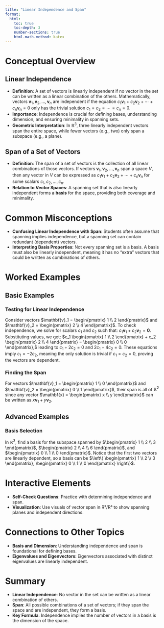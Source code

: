 ```yaml
---
title: "Linear Independence and Span"
format:
  html:
    toc: true
    toc-depth: 3
    number-sections: true
    html-math-method: katex
---
```


# Conceptual Overview
## Linear Independence
- **Definition**: A set of vectors is linearly independent if no vector in the set can be written as a linear combination of the others. Mathematically, vectors $\mathbf{v}_1, \mathbf{v}_2, \ldots, \mathbf{v}_n$ are independent if the equation $c_1\mathbf{v}_1 + c_2\mathbf{v}_2 + \cdots + c_n\mathbf{v}_n = 0$ only has the trivial solution $c_1 = c_2 = \cdots = c_n = 0$.
- **Importance**: Independence is crucial for defining bases, understanding dimension, and ensuring minimality in spanning sets.
- **Geometric Interpretation**: In $\mathbb{R}^3$, three linearly independent vectors span the entire space, while fewer vectors (e.g., two) only span a subspace (e.g., a plane).

## Span of a Set of Vectors
- **Definition**: The span of a set of vectors is the collection of all linear combinations of those vectors. If vectors $\mathbf{v}_1, \mathbf{v}_2, \ldots, \mathbf{v}_n$ span a space $V$, then any vector in $V$ can be expressed as $c_1\mathbf{v}_1 + c_2\mathbf{v}_2 + \cdots + c_n\mathbf{v}_n$ for some scalars $c_1, c_2, \ldots, c_n$.
- **Relation to Vector Spaces**: A spanning set that is also linearly independent forms a **basis** for the space, providing both coverage and minimality.

# Common Misconceptions
- **Confusing Linear Independence with Span**: Students often assume that spanning implies independence, but a spanning set can contain redundant (dependent) vectors.
- **Interpreting Basis Properties**: Not every spanning set is a basis. A basis must also be linearly independent, meaning it has no "extra" vectors that could be written as combinations of others.

# Worked Examples
## Basic Examples
### Testing for Linear Independence
Consider vectors $\mathbf{v}_1 = \begin{pmatrix} 1 \\ 2 \end{pmatrix}$ and $\mathbf{v}_2 = \begin{pmatrix} 2 \\ 4 \end{pmatrix}$.
To check independence, we solve for scalars $c_1$ and $c_2$ such that:
$c_1\mathbf{v}_1 + c_2\mathbf{v}_2 = \mathbf{0}.$
Substituting values, we get:
$c_1 \begin{pmatrix} 1 \\ 2 \end{pmatrix} + c_2 \begin{pmatrix} 2 \\ 4 \end{pmatrix} = \begin{pmatrix} 0 \\ 0 \end{pmatrix},$
leading to $c_1 + 2c_2 = 0$ and $2c_1 + 4c_2 = 0$. These equations imply $c_1 = -2c_2$, meaning the only solution is trivial if $c_1 = c_2 = 0$, proving the vectors are dependent.

### Finding the Span
For vectors $\mathbf{v}_1 = \begin{pmatrix} 1 \\ 0 \end{pmatrix}$ and $\mathbf{v}_2 = \begin{pmatrix} 0 \\ 1 \end{pmatrix}$, their span is all of $\mathbb{R}^2$ since any vector $\mathbf{x} = \begin{pmatrix} x \\ y \end{pmatrix}$ can be written as $x\mathbf{v}_1 + y\mathbf{v}_2$.

## Advanced Examples
### Basis Selection
In $\mathbb{R}^3$, find a basis for the subspace spanned by $\begin{pmatrix} 1 \\ 2 \\ 3 \end{pmatrix}$, $\begin{pmatrix} 2 \\ 4 \\ 6 \end{pmatrix}$, and $\begin{pmatrix} 0 \\ 1 \\ 0 \end{pmatrix}$. Notice that the first two vectors are linearly dependent, so a basis can be $\left\{ \begin{pmatrix} 1 \\ 2 \\ 3 \end{pmatrix}, \begin{pmatrix} 0 \\ 1 \\ 0 \end{pmatrix} \right\}$.

# Interactive Elements
- **Self-Check Questions**: Practice with determining independence and span.
- **Visualization**: Use visuals of vector span in R²/R³ to show spanning planes and independent directions.

# Connections to Other Topics
- **Basis and Dimension**: Understanding independence and span is foundational for defining bases.
- **Eigenvalues and Eigenvectors**: Eigenvectors associated with distinct eigenvalues are linearly independent.

# Summary
- **Linear Independence**: No vector in the set can be written as a linear combination of others.
- **Span**: All possible combinations of a set of vectors; if they span the space and are independent, they form a basis.
- **Key Formula**: Independence implies the number of vectors in a basis is the dimension of the space.
